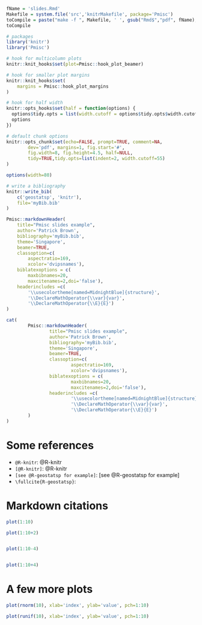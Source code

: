 

```r
fName = 'slides.Rmd'
Makefile = system.file('src','knitrMakefile', package='Pmisc')
toCompile = paste("make -f ", Makefile, ' ', gsub("Rmd$","pdf", fName), sep='')
toCompile

# packages
library('knitr')
library('Pmisc')

# hook for multicolumn plots
knitr::knit_hooks$set(plot=Pmisc::hook_plot_beamer) 

# hook for smaller plot margins
knitr::knit_hooks$set(
	margins = Pmisc::hook_plot_margins
)

# hook for half width
knitr::opts_hooks$set(half = function(options) {
  options$tidy.opts = list(width.cutoff = options$tidy.opts$width.cutoff/2)
  options
})

# default chunk options
knitr::opts_chunk$set(echo=FALSE, prompt=TRUE, comment=NA,
		dev='pdf', margins=1, fig.start='#',
		fig.width=8, fig.height=4.5, half=NULL,
		tidy=TRUE,tidy.opts=list(indent=2, width.cutoff=55)
)

options(width=80)

# write a bibliography
knitr::write_bib(
	c('geostatsp', 'knitr'),
	file='myBib.bib'
)
```

```r
Pmisc::markdownHeader(
	title="Pmisc slides example", 		
	author='Patrick Brown',
 	bibliography='myBib.bib',
	theme='Singapore',
	beamer=TRUE,
	classoption=c(
  		aspectratio=169,
		xcolor='dvipsnames'),
	biblatexoptions = c(
		maxbibnames=20,
		maxcitenames=2,doi='false'),
	headerincludes =c(
  		'\\usecolortheme[named=MidnightBlue]{structure}',
  		'\\DeclareMathOperator{\\var}{var}',
		'\\DeclareMathOperator{\\E}{E}')
)
```

```r
cat(
		Pmisc::markdownHeader(
				title="Pmisc slides example", 		
				author='Patrick Brown',
				bibliography='myBib.bib',
				theme='Singapore',
				beamer=TRUE,
				classoption=c(
						aspectratio=169,
						xcolor='dvipsnames'),
				biblatexoptions = c(
						maxbibnames=20,
						maxcitenames=2,doi='false'),
				headerincludes =c(
						'\\usecolortheme[named=MidnightBlue]{structure}',
						'\\DeclareMathOperator{\\var}{var}',
						'\\DeclareMathOperator{\\E}{E}')
		)
)
```


# Some references


- `@R-knitr`: @R-knitr
- `[@R-knitr]`: @R-knitr
- `[see @R-geostatsp for example]`: [see @R-geostatsp for example]
- `\fullcite{R-geostatsp}`: \fullcite{R-geostatsp}


# Markdown citations



```r

plot(1:10)

plot(1:10+2)


plot(1:10-4)


plot(1:10+4)

```

# A few more plots


\bcolb{Code}

```r
plot(rnorm(10), xlab='index', ylab='value', pch=1:10)

plot(runif(10), xlab='index', ylab='value', pch=1:10)
```

\newcolb{Output}

```r
```
        
\ecolb



